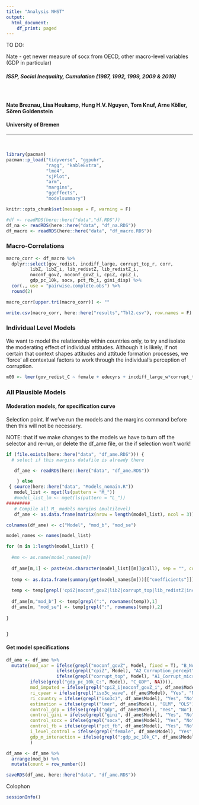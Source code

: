 ```yaml
---
title: "Analysis NHST"
output:
  html_document:
    df_print: paged
---
```


TO DO:

Nate - get newer measure of socx from OECD, other macro-level variables (GDP in particular)


##### ISSP, Social Inequality, Cumulation (1987, 1992, 1999, 2009 & 2019)

$~$
$~$

#### **Nate Breznau, Lisa Heukamp, Hung H.V. Nguyen, Tom Knuf, Arne Köller, Sören Goldenstein**
#### **University of Bremen**

_____________________________________________________________________________

$~$
$~$





```r
library(pacman)
pacman::p_load("tidyverse", "ggpubr", 
               "ragg", "kableExtra", 
               "lme4", 
               "sjPlot",
               "arm",
               "margins",
               "ggeffects",
               "modelsummary")

knitr::opts_chunk$set(message = F, warning = F)

```


```r
#df <- readRDS(here::here("data","df.RDS"))
df_na <- readRDS(here::here("data", "df_na.RDS"))
df_macro <- readRDS(here::here("data", "df_macro.RDS"))

```

### Macro-Correlations

```r
macro_corr <- df_macro %>% 
  dplyr::select(gov_redist, incdiff_large, corrupt_top_r, corr, 
         libZ, libZ_i, lib_redistZ, lib_redistZ_i, 
         noconf_govZ, noconf_govZ_i, cpiZ, cpiZ_i, 
         gdp_pc_10k, socx, pct_fb_i, gini_disp) %>%
  cor(., use = "pairwise.complete.obs") %>%
  round(2)

macro_corr[upper.tri(macro_corr)] <- ""

write.csv(macro_corr, here::here("results","Tbl2.csv"), row.names = F)
```


### Individual Level Models

We want to model the relationship within countries only, to try and isolate the moderating effect of individual attitudes. Although it is likely, if not certain that context shapes attitudes and attitude formation processes, we 'force' all contextual factors to work through the individual's perception of corruption. 

```r

m00 <- lmer(gov_redist_C ~ female + educyrs + incdiff_large_w*corrupt_top_w + (1|cyear), data = df_na)
```


### All Plausible Models

#### Moderation models, for specification curve

Selection point. If we've run the models and the margins command before then this will not be necessary. 

NOTE: that if we make changes to the models we have to turn off the selector and re-run, or delete the df_ame file, or the if selection won't work!

```r
if (file.exists(here::here("data", "df_ame.RDS"))) { 
  # select if this margins datafile is already there

   df_ame <- readRDS(here::here("data", "df_ame.RDS"))

    } else 
 { source(here::here("data", "Models_nomain.R"))
   model_list <- mget(ls(pattern = "M_"))
   #model_list_lm <- mget(ls(pattern = "L_"))
#########
   # Compile all M_ models margins (multilevel)   
   df_ame <- as.data.frame(matrix(nrow = length(model_list), ncol = 3))

colnames(df_ame) <- c("Model", "mod_b", "mod_se")

model_names <- names(model_list)

for (m in 1:length(model_list)) {
  
  #mn <- as.name(model_names[m])
  
  df_ame[m,1] <- paste(as.character(model_list[[m]]@call), sep = "", collapse = "")
  
  temp <- as.data.frame(summary(get(model_names[m]))[["coefficients"]])
  
  temp <- temp[grepl('cpiZ|noconf_govZ|libZ|corrupt_top|lib_redistZ|incdiff_large|gdp_pc_10k_C', rownames(temp)), 1:2]
  
  df_ame[m,"mod_b"] <- temp[grepl(":", rownames(temp)),1]
  df_ame[m, "mod_se"] <- temp[grepl(":", rownames(temp)),2]
  
}


}
```

#### Get model specifications

```r
df_ame <- df_ame %>%
  mutate(mod_var = ifelse(grepl("noconf_govZ", Model, fixed = T), "B_No_confidence", 
                   ifelse(grepl("cpiZ", Model), "A2_Corruption_percept",
                   ifelse(grepl("corrupt_top", Model), "A1_Corrupt_micro",
         ifelse(grepl("gdp_pc_10k_C:", Model), "C_GDP", NA)))),
         mod_imputed = ifelse(grepl("cpiZ_i|noconf_govZ_i", df_ame$Model), "Yes", "No"),
         ri_cyear = ifelse(grepl("iso3c_wave", df_ame$Model), "Yes", "No"),
         ri_country = ifelse(grepl("iso3c)", df_ame$Model), "Yes", "No"),
         estimation = ifelse(grepl("lmer", df_ame$Model), "GLM", "OLS"),
         control_gdp = ifelse(grepl("gdp", df_ame$Model), "Yes", "No"),
         control_gini = ifelse(grepl("gini", df_ame$Model), "Yes", "No"),
         control_socx = ifelse(grepl("socx", df_ame$Model), "Yes", "No"),
         control_fb = ifelse(grepl("pct_fb", df_ame$Model), "Yes", "No"),
         i_level_control = ifelse(grepl("female", df_ame$Model), "Yes", "No"),
         gdp_m_interaction = ifelse(grepl(":gdp_pc_10k_C", df_ame$Model), "Yes", "No")
         )

df_ame <- df_ame %>%
  arrange(mod_b) %>%
  mutate(count = row_number())

saveRDS(df_ame, here::here("data", "df_ame.RDS"))

```

<!-- Get Bayes specifications -->

<!-- The Bayes models were produced by the file [Models_nomain.R](../data/Models_nomain.R) and saved as [bayesian_mods.RData](../data/bayesian_mods.RData) as they consume a considerable amount of time to run depending on processor. If the user sucessfully passed the above code and produced df_ame, then they also produced Bayes models. Here we simply load the models and create a dataframe of those results, again selecting if this already exists or not. -->
<!-- ```{r bayesame} -->

<!-- if (file.exists(here::here("data", "df_ame_bayes.RDS"))) {  -->
<!--   df_ame_bayes <- readRDS(here::here("data", "df_ame_bayes.RDS")) -->

<!--     } else  -->
<!--  {  -->
<!--    load(here::here("data", "bayesian_mods.RData")) -->

<!-- model_list_bayes <- ls(pattern="M_b") -->

<!-- df_ame_bayes <- as.data.frame(matrix(nrow = length(model_list_bayes), ncol = 3)) -->

<!-- colnames(df_ame_bayes) <- c("Model", "mod_b", "mod_se") -->
<!-- count <- 1 -->
<!-- for (m in model_list_bayes) { -->

<!--   #mn <- as.name(model_names[m]) -->
<!--   model <- get(m) -->

<!--   f <- model[["formula"]][["formula"]] -->
<!--   df_ame_bayes[count,"Model"] <- paste(as.character(f[2]), as.character(f[1]), as.character(f[3])) -->
<!--   # Hung, can you get the coefficients here? They are not named in the summary object as far as I can tell...  -->
<!--   temp <- as.data.frame(fixef(model)) -->

<!--   temp <- temp[grepl('cpiZ|noconf_govZ|libZ|lib_redistZ|incdiff_large', rownames(temp)), 1:2] -->

<!--   df_ame_bayes[count,"mod_b"] <- temp[grepl(":", rownames(temp)),1] -->
<!--   df_ame_bayes[count, "mod_se"] <- temp[grepl(":", rownames(temp)),2] -->
<!--   count <- count + 1 -->
<!-- } -->

<!-- df_ame_bayes <- df_ame_bayes %>% -->
<!--   mutate(mod_var = ifelse(grepl("noconf_govZ", Model, fixed = T), "B_No_confidence",  -->
<!--                    ifelse(grepl("cpiZ", Model), "C_Corruption_percept", -->
<!--                    ifelse(grepl("libZ", Model), "A1_Liberal_values", "A2_Liberal_values"))), -->
<!--          mod_imputed = ifelse(grepl("_i", df_ame_bayes$Model), "Yes", "No"), -->
<!--          ri_cyear = ifelse(grepl("iso3c_wave", df_ame_bayes$Model), "Yes", "No"), -->
<!--          ri_country = ifelse(grepl("iso3c)", df_ame_bayes$Model), "Yes", "No"), -->
<!--          estimation = "Bayes", -->
<!--          control_gdp = ifelse(grepl("gdp", df_ame_bayes$Model), "Yes", "No"), -->
<!--          control_gini = ifelse(grepl("gini", df_ame_bayes$Model), "Yes", "No"), -->
<!--          control_socx = ifelse(grepl("socx", df_ame_bayes$Model), "Yes", "No"), -->
<!--          control_fb = ifelse(grepl("pct_fb", df_ame_bayes$Model), "Yes", "No"), -->
<!--          i_level_control = ifelse(grepl("female", df_ame_bayes$Model), "Yes", "No"), -->
<!--          gdp_m_interaction = ifelse(grepl(":gdp_pc_10k_C", df_ame_bayes$Model), "Yes", "No") -->
<!--          ) -->

<!-- df_ame_bayes <- df_ame_bayes %>% -->
<!--   arrange(mod_b) %>% -->
<!--   mutate(count = row_number()) -->

<!-- saveRDS(df_ame_bayes, here::here("data", "df_ame_bayes.RDS")) -->
<!-- } -->

<!-- ``` -->



Colophon

```r
sessionInfo()
```